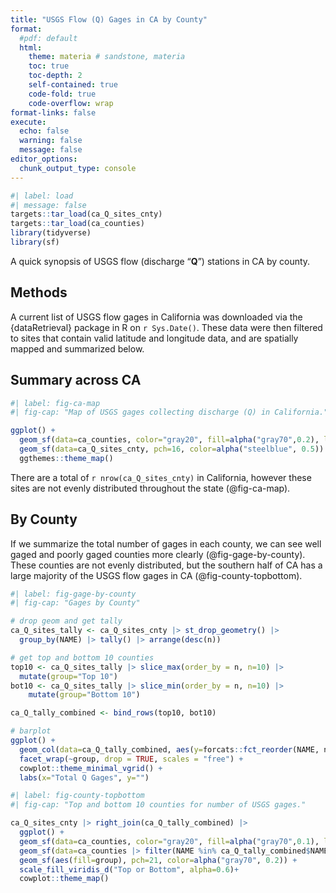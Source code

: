 ```yaml
---
title: "USGS Flow (Q) Gages in CA by County"
format:
  #pdf: default
  html:
    theme: materia # sandstone, materia
    toc: true
    toc-depth: 2
    self-contained: true
    code-fold: true
    code-overflow: wrap
format-links: false
execute:
  echo: false
  warning: false
  message: false
editor_options: 
  chunk_output_type: console
---
```


```r
#| label: load
#| message: false
targets::tar_load(ca_Q_sites_cnty)
targets::tar_load(ca_counties)
library(tidyverse)
library(sf)

```

A quick synopsis of USGS flow (discharge "**Q**") stations in CA by county. 

## Methods

A current list of USGS flow gages in California was downloaded via the {dataRetrieval} package in R on `r Sys.Date()`. These data were then filtered to sites that contain valid latitude and longitude data, and are spatially mapped and summarized below.

## Summary across CA

```r
#| label: fig-ca-map
#| fig-cap: "Map of USGS gages collecting discharge (Q) in California."

ggplot() + 
  geom_sf(data=ca_counties, color="gray20", fill=alpha("gray70",0.2), lwd=0.2)+
  geom_sf(data=ca_Q_sites_cnty, pch=16, color=alpha("steelblue", 0.5)) +
  ggthemes::theme_map()

```

There are a total of `r nrow(ca_Q_sites_cnty)` in California, however these sites are not evenly distributed throughout the state (@fig-ca-map).

## By County

If we summarize the total number of gages in each county, we can see well gaged and poorly gaged counties more clearly (@fig-gage-by-county). These counties are not evenly distributed, but the southern half of CA has a large majority of the USGS flow gages in CA (@fig-county-topbottom).

```r
#| label: fig-gage-by-county
#| fig-cap: "Gages by County"

# drop geom and get tally
ca_Q_sites_tally <- ca_Q_sites_cnty |> st_drop_geometry() |> 
  group_by(NAME) |> tally() |> arrange(desc(n))

# get top and bottom 10 counties
top10 <- ca_Q_sites_tally |> slice_max(order_by = n, n=10) |> 
  mutate(group="Top 10")
bot10 <- ca_Q_sites_tally |> slice_min(order_by = n, n=10) |> 
    mutate(group="Bottom 10")

ca_Q_tally_combined <- bind_rows(top10, bot10) 

# barplot
ggplot() + 
  geom_col(data=ca_Q_tally_combined, aes(y=forcats::fct_reorder(NAME, n), x=n)) +
  facet_wrap(~group, drop = TRUE, scales = "free") +
  cowplot::theme_minimal_vgrid() +
  labs(x="Total Q Gages", y="")

```

```r
#| label: fig-county-topbottom
#| fig-cap: "Top and bottom 10 counties for number of USGS gages."

ca_Q_sites_cnty |> right_join(ca_Q_tally_combined) |> 
  ggplot() + 
  geom_sf(data=ca_counties, color="gray20", fill=alpha("gray70",0.1), lwd=0.2)+
  geom_sf(data=ca_counties |> filter(NAME %in% ca_Q_tally_combined$NAME), color="gray20", fill=alpha("gray40",0.4), lwd=0.3)+
  geom_sf(aes(fill=group), pch=21, color=alpha("gray70", 0.2)) +
  scale_fill_viridis_d("Top or Bottom", alpha=0.6)+
  cowplot::theme_map()

```

